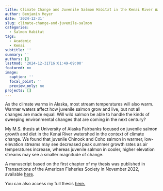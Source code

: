 ```yaml
---
title: Climate Change and Juvenile Salmon Habitat in the Kenai River Watershed
author: Benjamin Meyer
date: '2024-12-31'
slug: climate-change-and-juvenile-salmon
categories:
  - Salmon Habitat
tags:
  - Academic
  - Kenai
subtitle: ''
summary: ''
authors: []
lastmod: '2024-12-31T16:01:49-09:00'
featured: no
image:
  caption: ''
  focal_point: ''
  preview_only: no
projects: []
---
```


As the climate warms in Alaska, most stream temperatures will also warm. Warmer waters affect how juvenile salmon grow and live, but not all changes are made equal. Will wild salmon be able to handle the kinds of sweeping environmental changes that are coming in the next century?

My M.S. thesis at University of Alaska Fairbanks focused on juvenile salmon growth and diet in the Kenai River watershed in the context of climate change. We found that juvenile Chinook and Coho salmon in warmer, low-elevation streams may see decreased peak summer growth rates as air temperatures increase, whereas juvenile salmon in cooler, higher elevation streams may see a smaller magnitude of change.

A manuscript based on the first chapter of my thesis was published in Transactions of the American Fisheries Society in November 2022, available [here](https://www.kenaiwatershed.org/news-media/new-journal-article-by-kwf-staff-climate-change-and-juvenile-salmon-in-the-kenai-river/).

You can also access my full thesis [here.](https://www.benjamin-meyer.net/publications/meyer_2020_ms_thesis/)
